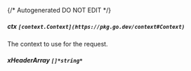 {/* Autogenerated DO NOT EDIT  */}
##### **ctx** `[context.Context](https://pkg.go.dev/context#Context)`
The context to use for the request.

##### **xHeaderArray** `[]*string*`

